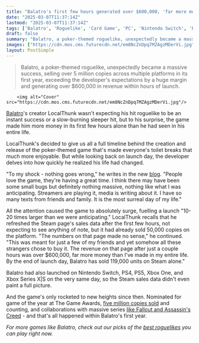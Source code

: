 ```yaml
---
title: "Balatro's first few hours generated over $600,000, 'far more money' than the roguelike's creator had ever made: 'It is the most surreal day of my life'"
date: "2025-03-07T11:37:14Z"
lastmod: "2025-03-07T11:37:14Z"
tags: ['Balatro', 'Roguelike', 'Card Game', 'PC', 'Nintendo Switch', 'PS4', 'PS5', 'Xbox One', 'Xbox Series X|S', 'Indie Game']
draft: false
summary: "Balatro, a poker-themed roguelike, unexpectedly became a massive success, selling over 5 million copies across multiple platforms in its first year, exceeding the developer's expectations by a huge margin and generating over $600,000 in revenue within hours of launch."
images: ["https://cdn.mos.cms.futurecdn.net/em8NcZnDpq7MZAgzMDerVi.jpg"]
layout: PostSimple
---
```

> Balatro, a poker-themed roguelike, unexpectedly became a massive success, selling over 5 million copies across multiple platforms in its first year, exceeding the developer's expectations by a huge margin and generating over $600,000 in revenue within hours of launch.


        <img alt="Cover" src="https://cdn.mos.cms.futurecdn.net/em8NcZnDpq7MZAgzMDerVi.jpg"/>
        
[Balatro](https://www.gamesradar.com/balatro/)'s creator LocalThunk wasn't expecting his hit roguelike to be an instant success or a slow-burning sleeper hit, but to his surprise, the game made him more money in its first few hours alone than he had seen in his entire life.

LocalThunk's decided to give us all a full timeline behind the creation and release of the poker-themed game that's made everyone's toilet breaks that much more enjoyable. But while looking back on launch day, the developer delves into how quickly he realized his life had changed.

"To my shock - nothing goes wrong," he writes in the new [blog](https://localthunk.com/blog/balatro-timeline-3aarh). "People love the game, they're having a great time. I think there may have been some small bugs but definitely nothing massive, nothing like what I was anticipating. Streamers are playing it, media is writing about it. I have so many texts from friends and family. It is the most surreal day of my life."

All the attention caused the game to absolutely surge, fuelling a launch "10-20 times larger than we were anticipating." LocalThunk recalls that he refreshed the Steam page's sales data after the first few hours, not expecting to see anything of note, but it had already sold 50,000 copies on the platform. "The numbers on that page made no sense," he continued. "This was meant for just a few of my friends and yet somehow all these strangers chose to buy it. The revenue on that page after just a couple hours was over $600,000, far more money than I've made in my entire life. By the end of launch day, Balatro has sold 119,000 units on Steam alone."

Balatro had also launched on Nintendo Switch, PS4, PS5, Xbox One, and Xbox Series X|S on the very same day, so the Steam sales data didn't even paint a full picture.

And the game's only rocketed to new heights since then. Nominated for game of the year at The Game Awards, [five million copies sold](https://www.gamesradar.com/games/roguelike/buy-more-indie-games-says-balatro-developer-as-the-roguelike-card-game-sails-past-5-million-copies-sold-theres-some-amazing-stuff-out-there/) and counting, and collaborations with massive series [like Fallout and Assassin's Creed](https://www.gamesradar.com/games/roguelike/assassins-creed-shadows-and-fallout-among-the-latest-games-to-succumb-to-balatro-as-the-hit-poker-roguelike-adds-xbox-game-pass-to-its-global-dominance/) - and that's all happened within Balatro's first year.

*For more games like Balatro, check out our picks of the *[<u><em>best roguelikes</em></u>](https://www.gamesradar.com/best-roguelikes-roguelites/)* you can play right now.*
        